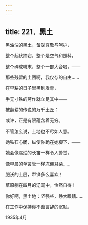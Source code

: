 ```yaml
---
---
---
```

title: 221．黑土
---




黑油油的黑土，备受尊敬与呵护，

整个起伏跌宕，整个是空气和照料，

整个碎成粉末，整个一部大合唱，——

那些残留的土团啊，我仅存的自由……

在早耕的日子里黑到发青，

手无寸铁的劳作就立足其中——

被翻耕的传说的万千土丘：

或许，正是有限蕴含着无穷。

不管怎么说，土地也不尽如人意。

她铁石心肠，纵使你跪在她脚下，——

她会像腐烂的长笛一样令人警觉，

像早晨的单簧管一样冻僵耳朵……

肥沃的土层，犁铧多么喜欢！

草原躺在四月的辽阔中，怡然自得！

你好啊，黑土地：坚强些，睁大眼睛……

在工作中保持你不善言辞的沉默。

1935年4月